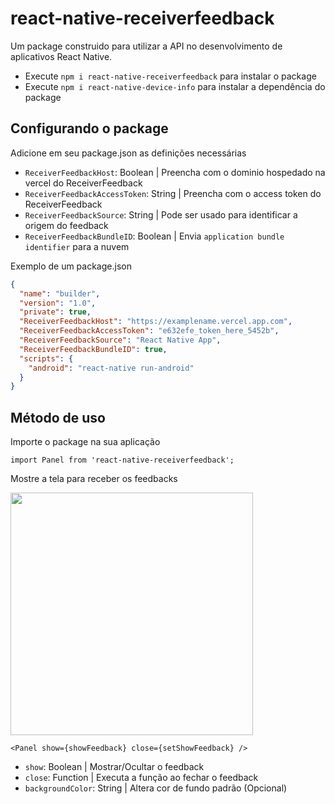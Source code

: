 # react-native-receiverfeedback

Um package construido para utilizar a API no desenvolvimento de aplicativos React Native.

- Execute `npm i react-native-receiverfeedback` para instalar o package
- Execute `npm i react-native-device-info` para instalar a dependência do package

## Configurando o package

Adicione em seu package.json as definições necessárias

- `ReceiverFeedbackHost`: Boolean | Preencha com o dominio hospedado na vercel do ReceiverFeedback
- `ReceiverFeedbackAccessToken`: String | Preencha com o access token do ReceiverFeedback
- `ReceiverFeedbackSource`: String | Pode ser usado para identificar a origem do feedback
- `ReceiverFeedbackBundleID`: Boolean | Envia `application bundle identifier` para a nuvem

Exemplo de um package.json

```json
{
  "name": "builder",
  "version": "1.0",
  "private": true,
  "ReceiverFeedbackHost": "https://examplename.vercel.app.com",
  "ReceiverFeedbackAccessToken": "e632efe_token_here_5452b",
  "ReceiverFeedbackSource": "React Native App",
  "ReceiverFeedbackBundleID": true,
  "scripts": {
    "android": "react-native run-android"
  }
}
```

## Método de uso

Importe o package na sua aplicação

`import Panel from 'react-native-receiverfeedback';`

Mostre a tela para receber os feedbacks

<div className="nx-mt-6">
  <img src="https://alexanderiscoding.com/imgs/react-native-swipeable-panel.jpg" width="auto" height="388" />
</div>

`<Panel show={showFeedback} close={setShowFeedback} />`

- `show`: Boolean | Mostrar/Ocultar o feedback
- `close`: Function | Executa a função ao fechar o feedback
- `backgroundColor`: String | Altera cor de fundo padrão (Opcional)
